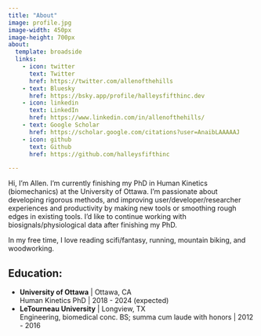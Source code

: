 ```yaml
---
title: "About"
image: profile.jpg
image-width: 450px
image-height: 700px
about:
  template: broadside
  links:
    - icon: twitter
      text: Twitter
      href: https://twitter.com/allenofthehills
    - text: Bluesky
      href: https://bsky.app/profile/halleysfifthinc.dev
    - icon: linkedin
      text: LinkedIn
      href: https://www.linkedin.com/in/allenofthehills/
    - text: Google Scholar
      href: https://scholar.google.com/citations?user=AnaibLAAAAAJ
    - icon: github
      text: Github
      href: https://github.com/halleysfifthinc

---
```


Hi, I'm Allen. I'm currently finishing my PhD in Human Kinetics (biomechanics) at the University of Ottawa. I'm passionate about developing rigorous methods, and improving user/developer/researcher experiences and productivity by making new tools or smoothing rough edges in existing tools. I'd like to continue working with biosignals/physiological data after finishing my PhD.

In my free time, I love reading scifi/fantasy, running, mountain biking, and woodworking.

## Education:

- **University of Ottawa** | Ottawa, CA`<br/>`{=html}
  Human Kinetics PhD | 2018 - 2024 (expected)
- **LeTourneau University** | Longview, TX`<br/>`{=html}
Engineering, biomedical conc. BS; summa cum laude with honors | 2012 - 2016
